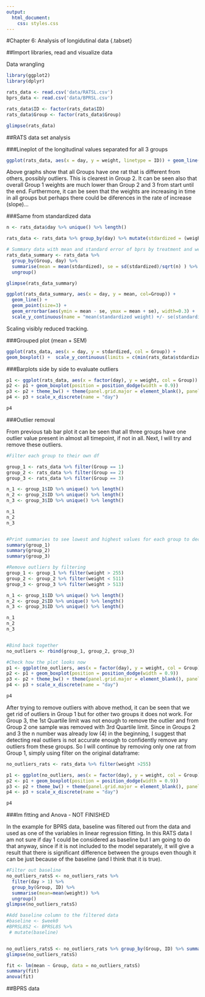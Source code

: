 ```yaml
---
output:
  html_document:
    css: styles.css
---
```



#Chapter 6: Analysis of longidutinal data {.tabset}

##Import libraries, read and visualize data

Data wrangling 

```r
library(ggplot2)
library(dplyr)

rats_data <- read.csv('data/RATSL.csv')
bprs_data <- read.csv('data/BPRSL.csv')

rats_data$ID <- factor(rats_data$ID)
rats_data$Group <- factor(rats_data$Group)

glimpse(rats_data)


```

##RATS data set analysis

###Lineplot of the longitudinal values separated for all 3 groups

```r

ggplot(rats_data, aes(x = day, y = weight, linetype = ID)) + geom_line() + scale_linetype_manual(values = rep(1:10, times=4)) + facet_grid(. ~ Group, labeller = label_both) + theme(legend.position = "none") + scale_y_continuous(limits = c(min(rats_data$weight), max(rats_data$weight)))

```

Above graphs show that all Groups have one rat that is different from others, possibly outliers. This is clearest in Group 2. It can be seen also that overall Group 1 weights are much lower than Group 2 and 3 from start until the end. Furthermore, it can be seen that the weights are increasing in time in all groups but perhaps there could be diferences in the rate of increase (slope)...

###Same from standardized data


```r
n <- rats_data$day %>% unique() %>% length()

rats_data <- rats_data %>% group_by(day) %>% mutate(stdardized = (weight - mean(weight))/sd(weight)) %>% ungroup()

# Summary data with mean and standard error of bprs by treatment and week 
rats_data_summary <- rats_data %>%
  group_by(Group, day) %>%
  summarise(mean = mean(stdardized), se = sd(stdardized)/sqrt(n) ) %>%
  ungroup()

glimpse(rats_data_summary)

ggplot(rats_data_summary, aes(x = day, y = mean, col=Group)) +
  geom_line() +
  geom_point(size=3) +
  geom_errorbar(aes(ymin = mean - se, ymax = mean + se), width=0.3) +
  scale_y_continuous(name = "mean(standardized weight) +/- se(standardized weight)")


```

Scaling visibly reduced tracking.

###Grouped plot (mean + SEM)

```r

ggplot(rats_data, aes(x = day, y = stdardized, col = Group)) +
geom_boxplot() +  scale_y_continuous(limits = c(min(rats_data$stdardized), max(rats_data$stdardized)))
```

###Barplots side by side to evaluate outliers

```r
p1 <- ggplot(rats_data, aes(x = factor(day), y = weight, col = Group))
p2 <- p1 + geom_boxplot(position = position_dodge(width = 0.9))
p3 <- p2 + theme_bw() + theme(panel.grid.major = element_blank(), panel.grid.minor = element_blank())
p4 <- p3 + scale_x_discrete(name = "day")

p4

```

###Outlier removal

From previous tab bar plot it can be seen that all three groups have one outlier value present in almost all timepoint, if not in all. Next, I will try and remove these outliers.

```r
#Filter each group to their own df

group_1 <- rats_data %>% filter(Group == 1)
group_2 <- rats_data %>% filter(Group == 2)
group_3 <- rats_data %>% filter(Group == 3)

n_1 <- group_1$ID %>% unique() %>% length()
n_2 <- group_2$ID %>% unique() %>% length()
n_3 <- group_3$ID %>% unique() %>% length()

n_1
n_2
n_3


#Print summaries to see lowest and highest values for each group to decide the limits for outlier, trying with 1st or 3rd quartile for lowest/upper limit
summary(group_1)
summary(group_2)
summary(group_3)

#Remove outliers by filtering
group_1 <- group_1 %>% filter(weight > 255)
group_2 <- group_2 %>% filter(weight < 511)
group_3 <- group_3 %>% filter(weight > 513)

n_1 <- group_1$ID %>% unique() %>% length()
n_2 <- group_2$ID %>% unique() %>% length()
n_3 <- group_3$ID %>% unique() %>% length()

n_1
n_2
n_3


#Bind back together
no_outliers <- rbind(group_1, group_2, group_3)

#Check how the plot looks now
p1 <- ggplot(no_outliers, aes(x = factor(day), y = weight, col = Group))
p2 <- p1 + geom_boxplot(position = position_dodge(width = 0.9))
p3 <- p2 + theme_bw() + theme(panel.grid.major = element_blank(), panel.grid.minor = element_blank())
p4 <- p3 + scale_x_discrete(name = "day")

p4
```
After trying to remove outliers with above method, it can be seen that we get rid of outliers in Group 1 but for other two groups it does not work. For Group 3, the 1st Quartile limit was not enough to remove the outlier and from Group 2 one sample was removed with 3rd Quartile limit. Since in Groups 2 and 3 the n number was already low (4) in the beginning, I suggest that detecting real outliers is not accurate enough to confidently remove any outliers from these groups. So I will continue by removing only one rat from Group 1, simply using filter on the original dataframe:

```r

no_outliers_rats <- rats_data %>% filter(weight >255)

p1 <- ggplot(no_outliers, aes(x = factor(day), y = weight, col = Group))
p2 <- p1 + geom_boxplot(position = position_dodge(width = 0.9))
p3 <- p2 + theme_bw() + theme(panel.grid.major = element_blank(), panel.grid.minor = element_blank())
p4 <- p3 + scale_x_discrete(name = "day")

p4

```

###lm fitting and Anova - NOT FINISHED 

In the example for BPRS data, baseline was filtered out from the data and used as one of the variables in linear regression fitting. In this RATS data I am not sure if day 1 could be considered as baseline but I am going to do that anyway, since if it is not included to the model separately, it will give a result that there is significant difference between the groups even though it can be just because of the baseline (and I think that it is true).

```r
#Filter out baseline
no_outliers_ratsS <- no_outliers_rats %>%
  filter(day > 1) %>%
  group_by(Group, ID) %>%
  summarise(mean=mean(weight)) %>%
  ungroup()
glimpse(no_outliers_ratsS)

#Add baseline column to the filtered data
#baseline <- $week0
#BPRSL8S2 <- BPRSL8S %>%
 # mutate(baseline)


no_outliers_ratsS <- no_outliers_rats %>% group_by(Group, ID) %>% summarise( mean=mean(weight) ) %>% ungroup()
glimpse(no_outliers_ratsS)

fit <- lm(mean ~ Group, data = no_outliers_ratsS)
summary(fit)
anova(fit)

```

##BPRS data
